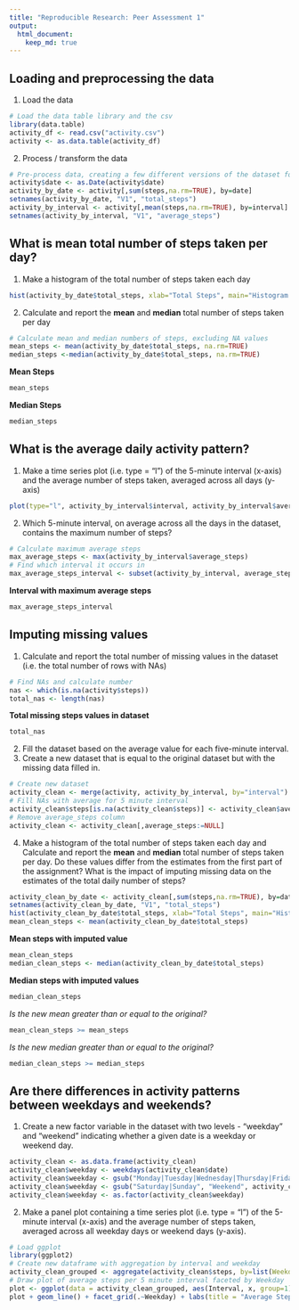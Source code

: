 ```yaml
---
title: "Reproducible Research: Peer Assessment 1"
output: 
  html_document:
    keep_md: true
---
```



## Loading and preprocessing the data
1. Load the data
```r
# Load the data table library and the csv
library(data.table)
activity_df <- read.csv("activity.csv")
activity <- as.data.table(activity_df)
```
2. Process / transform the data
```r
# Pre-process data, creating a few different versions of the dataset for future questions
activity$date <- as.Date(activity$date)
activity_by_date <- activity[,sum(steps,na.rm=TRUE), by=date]
setnames(activity_by_date, "V1", "total_steps")
activity_by_interval <- activity[,mean(steps,na.rm=TRUE), by=interval]
setnames(activity_by_interval, "V1", "average_steps")
```

## What is mean total number of steps taken per day?
1. Make a histogram of the total number of steps taken each day
```r
hist(activity_by_date$total_steps, xlab="Total Steps", main="Histogram of Total Steps per day")
```

2. Calculate and report the **mean** and **median** total number of steps taken per day
```r
# Calculate mean and median numbers of steps, excluding NA values
mean_steps <- mean(activity_by_date$total_steps, na.rm=TRUE)
median_steps <-median(activity_by_date$total_steps, na.rm=TRUE)
```
**Mean Steps**
```r
mean_steps
```
**Median Steps**
```r
median_steps
```
## What is the average daily activity pattern?
1. Make a time series plot (i.e. type = "l") of the 5-minute interval (x-axis) and the average number of steps taken, averaged across all days (y-axis)
```r
plot(type="l", activity_by_interval$interval, activity_by_interval$average_steps)
```

2. Which 5-minute interval, on average across all the days in the dataset, contains the maximum number of steps?
```r
# Calculate maximum average steps
max_average_steps <- max(activity_by_interval$average_steps)
# Find which interval it occurs in
max_average_steps_interval <- subset(activity_by_interval, average_steps == max_average_steps)$interval
```
**Interval with maximum average steps**
```r
max_average_steps_interval
```
## Imputing missing values
1. Calculate and report the total number of missing values in the dataset (i.e. the total number of rows with NAs)
``` r
# Find NAs and calculate number
nas <- which(is.na(activity$steps))
total_nas <- length(nas)
```
**Total missing steps values in dataset**
```r
total_nas
```

2. Fill the dataset based on the average value for each five-minute interval.
3. Create a new dataset that is equal to the original dataset but with the missing data filled in.

```r
# Create new dataset
activity_clean <- merge(activity, activity_by_interval, by="interval")
# Fill NAs with average for 5 minute interval
activity_clean$steps[is.na(activity_clean$steps)] <- activity_clean$average_steps[is.na(activity_clean$steps)]
# Remove average_steps column
activity_clean <- activity_clean[,average_steps:=NULL]
```

4. Make a histogram of the total number of steps taken each day and Calculate and report the **mean** and **median** total number of steps taken per day. Do these values differ from the estimates from the first part of the assignment? What is the impact of imputing missing data on the estimates of the total daily number of steps?

```r
activity_clean_by_date <- activity_clean[,sum(steps,na.rm=TRUE), by=date]
setnames(activity_clean_by_date, "V1", "total_steps")
hist(activity_clean_by_date$total_steps, xlab="Total Steps", main="Histogram of Total Steps per day")
mean_clean_steps <- mean(activity_clean_by_date$total_steps)
```
**Mean steps with imputed value**
```r
mean_clean_steps
median_clean_steps <- median(activity_clean_by_date$total_steps)
```
**Median steps with imputed values**
```r
median_clean_steps
```
*Is the new mean greater than or equal to the original?*
```r
mean_clean_steps >= mean_steps
```
*Is the new median greater than or equal to the original?*
```r
median_clean_steps >= median_steps
```

## Are there differences in activity patterns between weekdays and weekends?
1. Create a new factor variable in the dataset with two levels - "weekday" and "weekend" indicating whether a given date is a weekday or weekend day.
```r
activity_clean <- as.data.frame(activity_clean)
activity_clean$weekday <- weekdays(activity_clean$date)
activity_clean$weekday <- gsub("Monday|Tuesday|Wednesday|Thursday|Friday", "Weekday", activity_clean$weekday)
activity_clean$weekday <- gsub("Saturday|Sunday", "Weekend", activity_clean$weekday)
activity_clean$weekday <- as.factor(activity_clean$weekday)
```

2. Make a panel plot containing a time series plot (i.e. type = "l") of the 5-minute interval (x-axis) and the average number of steps taken, averaged across all weekday days or weekend days (y-axis).
```r
# Load ggplot
library(ggplot2)
# Create new dataframe with aggregation by interval and weekday
activity_clean_grouped <- aggregate(activity_clean$steps, by=list(Weekday = activity_clean$weekday, Interval = activity_clean$interval), FUN = mean)
# Draw plot of average steps per 5 minute interval faceted by Weekday
plot <- ggplot(data = activity_clean_grouped, aes(Interval, x, group=1))
plot + geom_line() + facet_grid(.~Weekday) + labs(title = "Average Steps per Interval by Weekday/Weekend", y = "Average number of steps")
```
